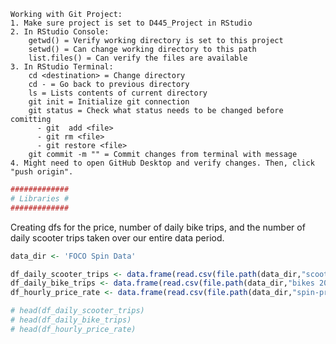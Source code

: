     Working with Git Project:
    1. Make sure project is set to D445_Project in RStudio
    2. In RStudio Console:
        getwd() = Verify working directory is set to this project
        setwd() = Can change working directory to this path
        list.files() = Can verify the files are available
    3. In RStudio Terminal:
        cd <destination> = Change directory
        cd - = Go back to previous directory
        ls = Lists contents of current directory
        git init = Initialize git connection
        git status = Check what status needs to be changed before comitting
          - git  add <file>
          - git rm <file>
          - git restore <file>
        git commit -m "" = Commit changes from terminal with message
    4. Might need to open GitHub Desktop and verify changes. Then, click "push origin".

```r
#############
# Libraries #
#############


```

Creating dfs for the price, number of daily bike trips, and the number of daily scooter trips taken over our entire data period.

```r
data_dir <- 'FOCO Spin Data'

df_daily_scooter_trips <- data.frame(read.csv(file.path(data_dir,"scooters 2021-07-26--2024-10-17-analyze-trips_by_date.csv")))
df_daily_bike_trips <- data.frame(read.csv(file.path(data_dir,"bikes 2021-07-26--2024-10-17-analyze-trips_by_date.csv")))
df_hourly_price_rate <- data.frame(read.csv(file.path(data_dir,"spin-prices.csv")))

# head(df_daily_scooter_trips)
# head(df_daily_bike_trips)
# head(df_hourly_price_rate)
```
